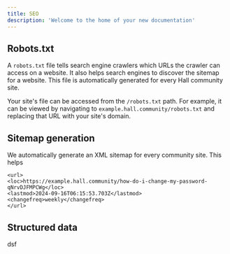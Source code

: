 ```yaml
---
title: SEO
description: 'Welcome to the home of your new documentation'
---
```


## Robots.txt

A `robots.txt` file tells search engine crawlers which URLs the crawler can access on a website. It also helps search engines to discover the sitemap for a website. This file is automatically generated for every Hall community site.

Your site's file can be accessed from the `/robots.txt` path. For example, it can be viewed by navigating to `example.hall.community/robots.txt` and replacing that URL with your site's domain.

## Sitemap generation

We automatically generate an XML sitemap for every community site. This helps


````
<url>
<loc>https://example.hall.community/how-do-i-change-my-password-qNrvDJFMPCWg</loc>
<lastmod>2024-09-16T06:15:53.703Z</lastmod>
<changefreq>weekly</changefreq>
</url>
````

## Structured data

dsf